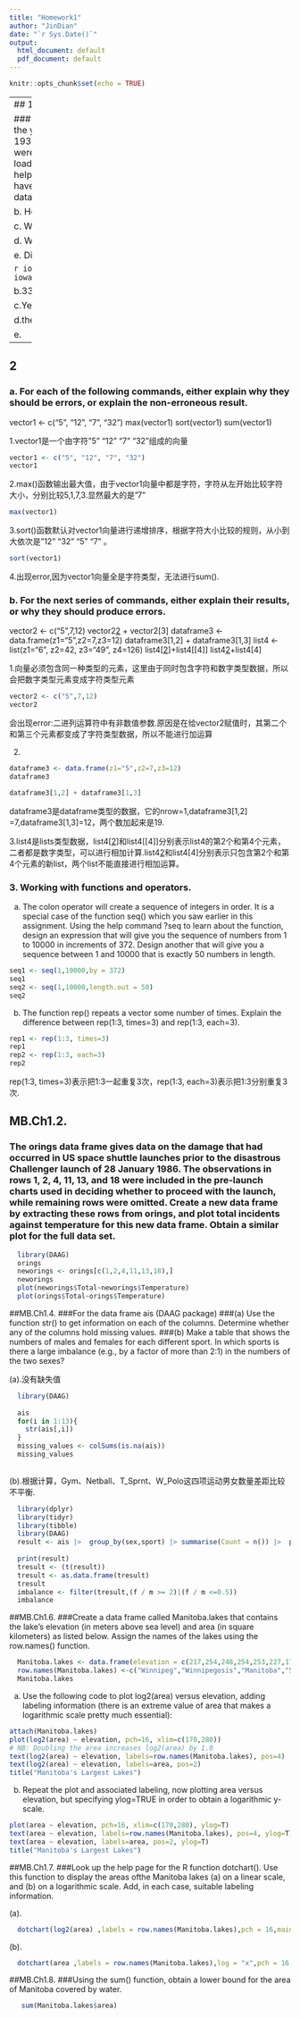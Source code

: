 ```yaml
---
title: "Homework1"
author: "JinDian"
date: "`r Sys.Date()`"
output:
  html_document: default
  pdf_document: default
---
```


```r
knitr::opts_chunk$set(echo = TRUE)
```


-----
## 1

### The Iowa data set iowa.csv is a toy example that summarises the yield of wheat (bushels per acre) for the state of Iowa between 1930-1962. In addition to yield, year, rainfall and temperature were recorded as the main predictors of yield.
 a. First, we need to load the data set into R using the command read.csv(). Use the help function
 to learn what arguments this function takes. Once you have the necessary input, load the data
 set into R and make it a data frame called iowa.df.
 
 b. How many rows and columns does iowa.df have?
 
 c. What are the names of the columns of iowa.df?
 
 d. What is the value of row 5, column 7 of iowa.df?
 
 e. Display the second row of iowa.df in its entirety

```r
iowa.df <- read.csv("data/iowa.csv",header=T,sep = ";")
iowa.df
```

b.33 rows,10 columns.

c.Year,Rain0,Temp1,Rain1,Temp2,Rain2,Temp3,Rain3,Temp4,Yield.

d.the value of row 5,column 7 of iowa.df is `r iowa.df[5,7]`.

e.
```r
iowa.df[2,]
```
-----
## 2

### a. For each of the following commands, either explain why they should be errors, or explain the non-erroneous result.
 vector1 <- c("5", "12", "7", "32")
 max(vector1)
 sort(vector1)
 sum(vector1)
 
 1.vector1是一个由字符"5"  "12" "7"  "32"组成的向量
 
```r
vector1 <- c("5", "12", "7", "32")
vector1
```
2.max()函数输出最大值，由于vector1向量中都是字符，字符从左开始比较字符大小，分别比较5,1,7,3.显然最大的是"7"

```r
max(vector1)
```
3.sort()函数默认对vector1向量进行递增排序，根据字符大小比较的规则，从小到大依次是"12" "32" "5"  "7" 。

```r
sort(vector1)
```
4.出现error,因为vector1向量全是字符类型，无法进行sum().


### b. For the next series of commands, either explain their results, or why they should produce errors.
 vector2 <- c("5",7,12)
 vector2[2] + vector2[3]
 dataframe3 <- data.frame(z1="5",z2=7,z3=12)
 dataframe3[1,2] + dataframe3[1,3]
 list4 <- list(z1="6", z2=42, z3="49", z4=126)
 list4[[2]]+list4[[4]]
 list4[2]+list4[4]
 
1.向量必须包含同一种类型的元素，这里由于同时包含字符和数字类型数据，所以会把数字类型元素变成字符类型元素

```r
vector2 <- c("5",7,12)
vector2
```
 会出现error:二进列运算符中有非数值参数.原因是在给vector2赋值时，其第二个和第三个元素都变成了字符类型数据，所以不能进行加运算

2.
```r
dataframe3 <- data.frame(z1="5",z2=7,z3=12)
dataframe3
```
```r
dataframe3[1,2] + dataframe3[1,3]
```
dataframe3是dataframe类型的数据，它的nrow=1,dataframe3[1,2] =7,dataframe3[1,3]=12，两个数加起来是19.

3.list4是lists类型数据，list4[[2]]和list4[[4]]分别表示list4的第2个和第4个元素，二者都是数字类型，可以进行相加计算.list4[2]和list4[4]分别表示只包含第2个和第4个元素的新list，两个list不能直接进行相加运算。

###  3. Working with functions and operators.

 a. The colon operator will create a sequence of integers in order. It is a special case of the function
 seq() which you saw earlier in this assignment. Using the help command ?seq to learn about
 the function, design an expression that will give you the sequence of numbers from 1 to 10000
 in increments of 372. Design another that will give you a sequence between 1 and 10000 that is
 exactly 50 numbers in length.
```r
seq1 <- seq(1,10000,by = 372)
seq1
seq2 <- seq(1,10000,length.out = 50)
seq2
```
 
  b. The function rep() repeats a vector some number of times. Explain the difference between
 rep(1:3, times=3) and rep(1:3, each=3).
```r
rep1 <- rep(1:3, times=3)
rep1
rep2 <- rep(1:3, each=3)
rep2
```
 rep(1:3, times=3)表示把1:3一起重复3次，rep(1:3, each=3)表示把1:3分别重复3次.
 
## MB.Ch1.2. 
### The orings data frame gives data on the damage that had occurred in US space shuttle launches prior to the disastrous Challenger launch of 28 January 1986. The observations in rows 1, 2, 4, 11, 13, and 18 were included in the pre-launch charts used in deciding whether to proceed with the launch, while remaining rows were omitted. Create a new data frame by extracting these rows from orings, and plot total incidents against temperature for this new data frame. Obtain a similar plot for the full data set.

```r
  library(DAAG)
  orings
  neworings <- orings[c(1,2,4,11,13,18),]
  neworings
  plot(neworings$Total~neworings$Temperature)
  plot(orings$Total~orings$Temperature)
```

##MB.Ch1.4. 
###For the data frame ais (DAAG package)
###(a) Use the function str() to get information on each of the columns. Determine whether any of the columns hold missing values.
###(b) Make a table that shows the numbers of males and females for each different sport. In which sports is there a large imbalance (e.g., by a factor of more than 2:1) in the numbers of the two sexes?


(a).没有缺失值
```r
  library(DAAG)
  
  ais
  for(i in 1:13){
    str(ais[,i]) 
  }
  missing_values <- colSums(is.na(ais))
  missing_values
  
```
(b).根据计算，Gym、Netball、T_Sprnt、W_Polo这四项运动男女数量差距比较不平衡.
```r
  library(dplyr)
  library(tidyr)
  library(tibble)
  library(DAAG)
  result <- ais |>  group_by(sex,sport) |> summarise(Count = n()) |>  pivot_wider(names_from = sport, values_from = Count, values_fill = 0) |> column_to_rownames(var = "sex")
  
  print(result)
  tresult <- (t(result))
  tresult <- as.data.frame(tresult)
  tresult
  imbalance <- filter(tresult,(f / m >= 2)|(f / m <=0.5))
  imbalance
```

##MB.Ch1.6.
###Create a data frame called Manitoba.lakes that contains the lake’s elevation (in meters above sea level) and area (in square kilometers) as listed below. Assign the names of the lakes using the row.names() function.
```r
  Manitoba.lakes <- data.frame(elevation = c(217,254,248,254,253,227,178,207,217),area = c(24387,5374,4624,2247,1353,1223,1151,755,657) ) 
  row.names(Manitoba.lakes) <-c("Winnipeg","Winnipegosis","Manitoba","SouthernIndian","Cedar","Island","Gods","Cross","Playgreen")
  Manitoba.lakes
```
(a) Use the following code to plot log2(area) versus elevation, adding labeling information (there is an
extreme value of area that makes a logarithmic scale pretty much essential):
```r
attach(Manitoba.lakes)
plot(log2(area) ~ elevation, pch=16, xlim=c(170,280))
# NB: Doubling the area increases log2(area) by 1.0
text(log2(area) ~ elevation, labels=row.names(Manitoba.lakes), pos=4)
text(log2(area) ~ elevation, labels=area, pos=2)
title("Manitoba's Largest Lakes")
```

(b) Repeat the plot and associated labeling, now plotting area versus elevation, but specifying ylog=TRUE
in order to obtain a logarithmic y-scale.
```r
plot(area ~ elevation, pch=16, xlim=c(170,280), ylog=T)
text(area ~ elevation, labels=row.names(Manitoba.lakes), pos=4, ylog=T)
text(area ~ elevation, labels=area, pos=2, ylog=T)
title("Manitoba's Largest Lakes")
```

##MB.Ch1.7. 
###Look up the help page for the R function dotchart(). Use this function to display the areas ofthe Manitoba lakes (a) on a linear scale, and (b) on a logarithmic scale. Add, in each case, suitable labeling information.

(a).
```r
 
  dotchart(log2(area) ,labels = row.names(Manitoba.lakes),pch = 16,main = "Manitoba‘s lakes",xlab ="loig2(area)")

```

(b).
```r

  dotchart(area ,labels = row.names(Manitoba.lakes),log = "x",pch = 16,main = "Manitoba‘s lakes",xlab ="area")
```

##MB.Ch1.8. 
###Using the sum() function, obtain a lower bound for the area of Manitoba covered by water.
```r
  
   sum(Manitoba.lakes$area)
```


